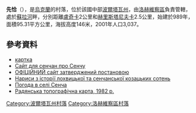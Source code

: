 {{coord|50|15|19|N|33|21|55|E|scale:100000_region:UA|display=title}}

'''先恰'''（{{lang-uk|Сенча}}），是[[烏克蘭|烏克蘭]]的村落，位於該國中部[[波爾塔瓦州|波爾塔瓦州]]，由[[洛赫維察區|洛赫維察區]]負責管轄，處於[[蘇拉河_(第聶伯河支流)|蘇拉河]]畔，分別距離[[盧奇卡_(洛赫維察區)|盧奇卡]]2公里和[[赫里斯塔尼夫卡|赫里斯塔尼夫卡]]2.5公里，始建於989年，面積95.31平方公里，海拔高度146米，2001年人口3,037。

==參考資料==
* [http://gska2.rada.gov.ua/pls/z7502/A005?rdat1=27.04.2008&rf7571=25768 картка]{{dead link|date=2017年11月 |bot=InternetArchiveBot |fix-attempted=yes }}
* [http://sentcha.at.ua Сайт для сенчан про Сенчу ]{{Wayback|url=http://sentcha.at.ua/ |date=20190405182506 }}
* [http://sencha.pl.ua ОФІЦІЙНИЙ сайт затверджений постановою]{{dead link|date=2017年11月 |bot=InternetArchiveBot |fix-attempted=yes }}
* [http://gromada-lv.at.ua/index/0-28 Нариси з історії лохвицької та сенчанської козацьких сотень]{{Wayback|url=http://gromada-lv.at.ua/index/0-28 |date=20160120202600 }}
* [http://weather.in.ua/ua/poltavskaja/23628 Погода в селі Сенча]{{Wayback|url=http://weather.in.ua/ua/poltavskaja/23628 |date=20160305090121 }}
* [http://sunsite.berkeley.edu:8085/x-ussr/100k/M-36-067.jpg Радянська топографічна карта, 1982 р.]{{dead link|date=2017年11月 |bot=InternetArchiveBot |fix-attempted=yes }}

{{DEFAULTSORT:Сенча}}
[[Category:波爾塔瓦州村落|Category:波爾塔瓦州村落]]
[[Category:洛赫維察區村落|Category:洛赫維察區村落]]


{{Poltava-geo-stub}}